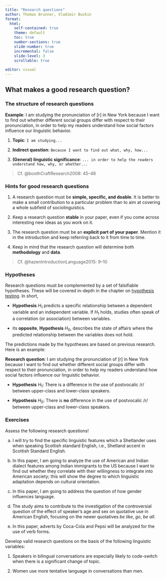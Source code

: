 ```yaml
---
title: "Research questions"
author: Thomas Brunner, Vladimir Buskin
format:
  html:
    self-contained: true
    theme: default
    toc: true
    number-sections: true
    slide-number: true
    incremental: false
    slide-level: 3
    scrollable: true
    
editor: visual
---
```


## What makes a good research question?

### The structure of research questions

**Example**: I am studying the pronunciation of \[r\] in New York
because I want to find out whether different social groups differ with
respect to their pronunciation, in order to help my readers understand
how social factors influence our linguistic behavior.

1.  **Topic**: `I am studying...`

2.  **Indirect question**:
    `Because I want to find out what, why, how...`

3.  **(General) linguistic significance**:
    `... in order to help the readers understand how, why, or whether...`

> Cf. @boothCraftResearch2008: 45–48

### Hints for good research questions

::: callout-tip
1.  A research question must be **simple, specific, and doable**. It is
    better to make a small contribution to a particular problem than to
    aim at covering a whole subfield of sociolinguistics.

2.  Keep a research question **stable** in your paper, even if you come
    across interesting new ideas as you work on it.

3.  The research question must be an **explicit part of your paper**.
    Mention it in the introduction and keep referring back to it from
    time to time.

4.  Keep in mind that the research question will determine both
    **methodology** and **data**.

> Cf. @hazenIntroductionLanguage2015: 9–10
:::

### Hypotheses

Research questions must be complemented by a set of falsifiable
hypotheses. These will be covered in-depth in the chapter on [hypothesis testing](Hypothesis_testing.qmd). In short,

-   **Hypothesis** $H_1$ predicts a specific relationship between a
    dependent variable and an independent variable. If $H_1$ holds, studies often speak of a correlation (or association) between variables.

-   its **opposite**, **Hypothesis** $H_0$, describes the state of
    affairs where the predicted relationship between the variables does
    not hold.

The predictions made by the hypotheses are based on previous research.
Here is an example:

**Research question**: I am studying the pronunciation of \[r\] in New
York because I want to find out whether different social groups differ
with respect to their pronunciation, in order to help my readers
understand how social factors influence our linguistic behavior.

-   **Hypothesis** $H_1$: There is a difference in the use of
    postvocalic /r/ between upper-class and lower-class speakers.

-   **Hypothesis** $H_0$: There is **no** difference in the use of
    postvocalic /r/ between upper-class and lower-class speakers.

### Exercises

::: {#exr-rqs-1}
Assess the following research questions!

(a) I will try to find the specific linguistic features which a
    Shetlander uses when speaking Scottish standard English, i.e.,
    Shetland accent in Scottish Standard English.

(b) In this paper, I am going to analyze the use of American and Indian
    dialect features among Indian immigrants to the US because I want to
    find out whether they correlate with their willingness to integrate
    into American society; this will show the degree to which linguistic
    adaptation depends on cultural orientation.

(c) In this paper, I am going to address the question of how gender
    influences language.

(d) The study aims to contribute to the investigation of the
    controversial question of the effect of speaker’s age and sex on
    quotative use in American English, focusing on the newer quotatives
    *be like*, *go*, *be all*.

(e) In this paper, adverts by Coca-Cola and Pepsi will be analyzed for
    the use of verb forms.
:::

::: {#exr-rqs-2}
Develop valid research questions on the basis of the following
linguistic variables:

1.  Speakers in bilingual conversations are especially likely to
    code-switch when there is a significant change of topic.

2.  Women use more tentative language in conversations than men.
:::
